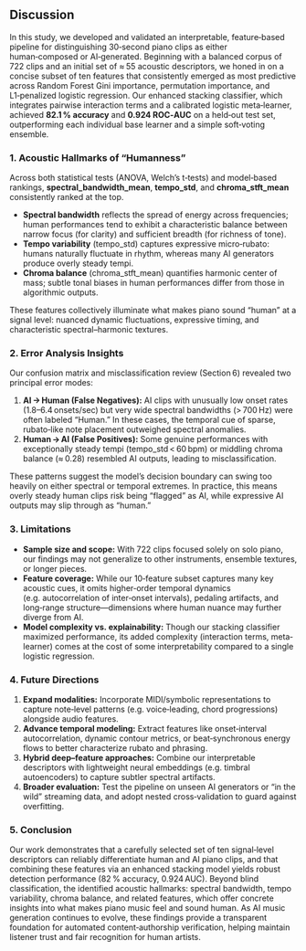 
## Discussion

In this study, we developed and validated an interpretable, feature‐based pipeline for distinguishing 30‑second piano clips as either human‑composed or AI‑generated. Beginning with a balanced corpus of 722 clips and an initial set of ≈ 55 acoustic descriptors, we honed in on a concise subset of ten features that consistently emerged as most predictive across Random Forest Gini importance, permutation importance, and L1‑penalized logistic regression. Our enhanced stacking classifier, which integrates pairwise interaction terms and a calibrated logistic meta‐learner, achieved **82.1 % accuracy** and **0.924 ROC‑AUC** on a held‑out test set, outperforming each individual base learner and a simple soft‑voting ensemble.

### 1. Acoustic Hallmarks of “Humanness”

Across both statistical tests (ANOVA, Welch’s t‑tests) and model‐based rankings, **spectral\_bandwidth\_mean**, **tempo\_std**, and **chroma\_stft\_mean** consistently ranked at the top.

* **Spectral bandwidth** reflects the spread of energy across frequencies; human performances tend to exhibit a characteristic balance between narrow focus (for clarity) and sufficient breadth (for richness of tone).
* **Tempo variability** (tempo\_std) captures expressive micro‑rubato: humans naturally fluctuate in rhythm, whereas many AI generators produce overly steady tempi.
* **Chroma balance** (chroma\_stft\_mean) quantifies harmonic center of mass; subtle tonal biases in human performances differ from those in algorithmic outputs.

These features collectively illuminate what makes piano sound “human” at a signal level: nuanced dynamic fluctuations, expressive timing, and characteristic spectral–harmonic textures.

### 2. Error Analysis Insights

Our confusion matrix and misclassification review (Section 6) revealed two principal error modes:

1. **AI → Human (False Negatives):** AI clips with unusually low onset rates (1.8–6.4 onsets/sec) but very wide spectral bandwidths (> 700 Hz) were often labeled “Human.” In these cases, the temporal cue of sparse, rubato‐like note placement outweighed spectral anomalies.
2. **Human → AI (False Positives):** Some genuine performances with exceptionally steady tempi (tempo\_std < 60 bpm) or middling chroma balance (≈ 0.28) resembled AI outputs, leading to misclassification.

These patterns suggest the model’s decision boundary can swing too heavily on either spectral or temporal extremes. In practice, this means overly steady human clips risk being “flagged” as AI, while expressive AI outputs may slip through as “human.”

### 3. Limitations

* **Sample size and scope:** With 722 clips focused solely on solo piano, our findings may not generalize to other instruments, ensemble textures, or longer pieces.
* **Feature coverage:** While our 10‑feature subset captures many key acoustic cues, it omits higher‑order temporal dynamics (e.g. autocorrelation of inter‐onset intervals), pedaling artifacts, and long‑range structure—dimensions where human nuance may further diverge from AI.
* **Model complexity vs. explainability:** Though our stacking classifier maximized performance, its added complexity (interaction terms, meta‐learner) comes at the cost of some interpretability compared to a single logistic regression.

### 4. Future Directions

1. **Expand modalities:** Incorporate MIDI/symbolic representations to capture note‐level patterns (e.g. voice‐leading, chord progressions) alongside audio features.
2. **Advance temporal modeling:** Extract features like onset‐interval autocorrelation, dynamic contour metrics, or beat‐synchronous energy flows to better characterize rubato and phrasing.
3. **Hybrid deep–feature approaches:** Combine our interpretable descriptors with lightweight neural embeddings (e.g. timbral autoencoders) to capture subtler spectral artifacts.
4. **Broader evaluation:** Test the pipeline on unseen AI generators or “in the wild” streaming data, and adopt nested cross‐validation to guard against overfitting.

### 5. Conclusion

Our work demonstrates that a carefully selected set of ten signal‐level descriptors can reliably differentiate human and AI piano clips, and that combining these features via an enhanced stacking model yields robust detection performance (82 % accuracy, 0.924 AUC). Beyond blind classification, the identified acoustic hallmarks: spectral bandwidth, tempo variability, chroma balance, and related features, which offer concrete insights into what makes piano music feel and sound human. As AI music generation continues to evolve, these findings provide a transparent foundation for automated content‐authorship verification, helping maintain listener trust and fair recognition for human artists.
